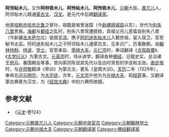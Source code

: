 '''阿邻帖木儿'''，又作'''阿林铁木儿'''、'''阿怜帖木儿'''、'''阿怜铁木儿'''，[[元朝|元朝]]大臣。[[畏兀儿|畏兀儿]]人。阿邻帖木儿精通[[蒙古文|蒙古文]]、[[汉文|汉文]]。是元代中后期[[翻译家|翻译家]]。

他是[[哈剌亦哈赤北鲁|哈剌亦哈赤北鲁]]之曾孙，祖籍是唆里迷国（今[[新疆|新疆]][[拜城县|拜城县]]以东），世代为[[别失八里|别失八里]]贵族。[[海都|海都]]与[[都哇|都哇]]之乱时，别失八里常遭掳掠，其祖父月儿思蛮自别失八里（今新疆[[吉木萨尔|吉木萨尔]]北）徙居[[平凉|平凉]]。携子[[阿的迷失帖木儿|阿的迷失帖木儿]]入觐世祖，留入宿卫，官至秘书太监。阿的迷失帖木儿之子阿邻帖木儿通蒙古文，见多识广。历事数朝，由[[翰林|翰林]][[待制|待制]]、[[侍讲|侍讲]]、[[学士|学士]]，官至承旨、[[荣禄大夫|荣禄大夫]]。[[元仁宗|元仁宗]]时，奉诏翻译《[[贞观政要|贞观政要]]》、《[[大学衍义|大学衍义]]》为蒙古文。[[元英宗|元英宗]]时，侍从讲学，翻译各种[[佛经|佛经]]，记载史实，总治诸王[[驸马|驸马]]、番国朝会等事。曾向英宗陈说其先代以及古时贤哲的学说和主张。[[泰定帝|泰定帝]]时，与[[许师敬|许师敬]]翻译《帝训》为蒙古文，更名《皇图大训》。[[天历_(元朝)|天历]]二年（1329年），奉命北迎[[元明宗|元明宗]]，为[[大司徒|大司徒]]。次年，[[元文宗|元文宗]]升他为为[[光禄大夫|光禄大夫]]、知[[经筵|经筵]]事。又翻译蒙古典章为汉文，为《[[经世大典|经世大典]]》中的六典所依据。

==参考文献==
*《[[元史|元史]]·卷124》

{{DEFAULTSORT:A}}
[[Category:元朝畏兀儿人|Category:元朝畏兀儿人]]
[[Category:元朝中央官员|Category:元朝中央官员]]
[[Category:元朝翰林学士|Category:元朝翰林学士]]
[[Category:元朝光禄大夫|Category:元朝光禄大夫]]
[[Category:元朝翻译家|Category:元朝翻译家]]
[[Category:佛经翻译家|Category:佛经翻译家]]